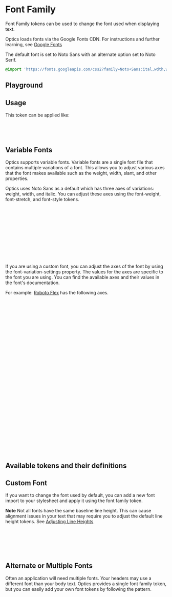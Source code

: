 
<Meta of={FontFamilyStories} />

# Font Family

Font Family tokens can be used to change the font used when displaying text.

Optics loads fonts via the Google Fonts CDN. For instructions and further learning, see [Google Fonts](https://fonts.google.com/)

The default font is set to Noto Sans with an alternate option set to Noto Serif.

```css
@import 'https://fonts.googleapis.com/css2?family=Noto+Sans:ital,wdth,wght@0,62.5..100,100..900;1,62.5..100,100..900&family=Noto+Serif:ital,wdth,wght@0,62.5..100,100..900;1,62.5..100,100..900&display=swap';
```

## Playground

<Canvas of={FontFamilyStories.Default} />
<Controls of={FontFamilyStories.Default} />

## Usage

This token can be applied like:

```css
html {
  font-family: var(--op-font-family);
}
```

## Variable Fonts

Optics supports variable fonts. Variable fonts are a single font file that contains multiple variations of a font. This allows you to adjust various axes that the font makes available such as the weight, width, slant, and other properties.

Optics uses Noto Sans as a default which has three axes of variations: weight, width, and italic. You can adjust these axes using the font-weight, font-stretch, and font-style tokens.

```css
.my-selector {
  font-family: var(--op-font-family); // Defaults to "Noto Sans"
  font-optical-sizing: {auto|none};
  font-weight: {100 to 900}; // Any value will work, though it is recommended to use the existing weight tokens or define a component specific value.
  // E.G. font-weight: var(--op-font-weight-bold);
  font-style: {normal|italic};
  font-variation-settings:
    "wdth" {62.5 to 100};
  // or
  font-stretch: {62.5% to 100%};
}
```

If you are using a custom font, you can adjust the axes of the font by using the font-variation-settings property. The values for the axes are specific to the font you are using. You can find the available axes and their values in the font's documentation.

For example: [Roboto Flex](https://fonts.google.com/specimen/Roboto+Flex) has the following axes.

```css
// <uniquifier>: Use a unique and descriptive class name
// <weight>: Use a value from 100 to 1000
// <grade>: Use a value from -200 to 150
// <slant>: Use a value from -10 to 0
// <width>: Use a value from 25 to 151
// <thick stroke>: Use a value from 27 to 175
// <thin stroke>: Use a value from 25 to 135
// <counter width>: Use a value from 323 to 603
// <uppercase height>: Use a value from 528 to 760
// <lowercase height>: Use a value from 416 to 570
// <ascender height>: Use a value from 649 to 854
// <descender depth>: Use a value from -305 to -98
// <figure height>: Use a value from 560 to 788

.roboto-flex-<uniquifier> {
  font-family: 'Roboto Flex', sans-serif;
  font-optical-sizing: auto;
  font-weight: <weight>;
  font-style: normal;
  font-variation-settings:
    'slnt' <slant>,
    'wdth' <width>,
    'GRAD' <grade>,
    'XOPQ' <thick stroke>,
    'XTRA' <counter width>,
    'YOPQ' <thin stroke>,
    'YTAS' <ascender height>,
    'YTDE' <descender depth>,
    'YTFI' <figure height>,
    'YTLC' <lowercase height>,
    'YTUC' <uppercase height>;
}
```

## Available tokens and their definitions

<DesignTokenDocBlock categoryName="Font Family" viewType="card" />

## Custom Font

If you want to change the font used by default, you can add a new font import to your stylesheet and apply it using the font family token.

**Note** Not all fonts have the same baseline line height. This can cause alignment issues in your text that may require you to adjust the default line height tokens. See [Adjusting Line Heights](?path=/docs/tokens-typography-line-height--base#custom-font)

```css
@import 'https://fonts.googleapis.com/css2?family=Tilt+Neon:XROT,YROT@-45..45,-45..45&display=swap';

:root {
  --op-font-family: 'Tilt Neon', sans-serif;
}
```

## Alternate or Multiple Fonts

Often an application will need multiple fonts. Your headers may use a different font than your body text. Optics provides a single font family token, but you can easily add your own font tokens by following the pattern.

```css
@import 'https://fonts.googleapis.com/css2?family=Roboto+Flex:opsz,slnt,wdth,wght,GRAD,XOPQ,XTRA,YOPQ,YTAS,YTDE,YTFI,YTLC,YTUC@8..144,-10..0,25..151,100..1000,-200..150,27..175,323..603,25..135,649..854,-305..-98,560..788,416..570,528..760&family=Tilt+Neon:XROT,YROT@-45..45,-45..45&display=swap';

:root {
  --op-font-family: 'Tilt Neon', sans-serif;
  --op-font-family-alt: 'Roboto Flex', serif;
  // Could add others as needed
  --ya-font-family-body: 'Roboto Flex', serif;  // Your App prefix. Could stick with --op if you want
}
```
